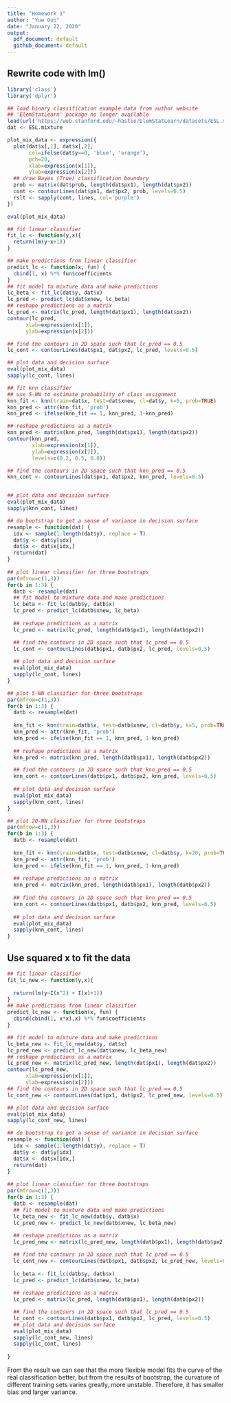 ```yaml
---
title: "Homework 1"
author: "Yue Guo"
date: "January 22, 2020"
output:
  pdf_document: default
  github_document: default
---
```

## Rewrite code with lm()

```r
library('class')
library('dplyr')

## load binary classification example data from author website 
## 'ElemStatLearn' package no longer available
load(url('https://web.stanford.edu/~hastie/ElemStatLearn/datasets/ESL.mixture.rda'))
dat <- ESL.mixture

plot_mix_data <- expression({
  plot(dat$x[,1], dat$x[,2],
       col=ifelse(dat$y==0, 'blue', 'orange'),
       pch=20,
       xlab=expression(x[1]),
       ylab=expression(x[2])) 
  ## draw Bayes (True) classification boundary
  prob <- matrix(dat$prob, length(dat$px1), length(dat$px2))
  cont <- contourLines(dat$px1, dat$px2, prob, levels=0.5)
  rslt <- sapply(cont, lines, col='purple')
})

eval(plot_mix_data)
```

```r
## fit linear classifier
fit_lc <- function(y,x){
  return(lm(y~x+1))
}

## make predictions from linear classifier
predict_lc <- function(x, fun) {
  cbind(1, x) %*% fun$coefficients
}
## fit model to mixture data and make predictions
lc_beta <- fit_lc(dat$y, dat$x)
lc_pred <- predict_lc(dat$xnew, lc_beta)
## reshape predictions as a matrix
lc_pred <- matrix(lc_pred, length(dat$px1), length(dat$px2))
contour(lc_pred,
      xlab=expression(x[1]),
      ylab=expression(x[2]))
```

```r

## find the contours in 2D space such that lc_pred == 0.5
lc_cont <- contourLines(dat$px1, dat$px2, lc_pred, levels=0.5)

## plot data and decision surface
eval(plot_mix_data)
sapply(lc_cont, lines)

```

```r
## fit knn classifier
## use 5-NN to estimate probability of class assignment
knn_fit <- knn(train=dat$x, test=dat$xnew, cl=dat$y, k=5, prob=TRUE)
knn_pred <- attr(knn_fit, 'prob')
knn_pred <- ifelse(knn_fit == 1, knn_pred, 1-knn_pred)

## reshape predictions as a matrix
knn_pred <- matrix(knn_pred, length(dat$px1), length(dat$px2))
contour(knn_pred,
        xlab=expression(x[1]),
        ylab=expression(x[2]),
        levels=c(0.2, 0.5, 0.8))
```

```r

## find the contours in 2D space such that knn_pred == 0.5
knn_cont <- contourLines(dat$px1, dat$px2, knn_pred, levels=0.5)


## plot data and decision surface
eval(plot_mix_data)
sapply(knn_cont, lines)
```

```r

## do bootstrap to get a sense of variance in decision surface
resample <- function(dat) {
  idx <- sample(1:length(dat$y), replace = T)
  dat$y <- dat$y[idx]
  dat$x <- dat$x[idx,]
  return(dat)
}
  
## plot linear classifier for three bootstraps
par(mfrow=c(1,3))
for(b in 1:3) {
  datb <- resample(dat)
  ## fit model to mixture data and make predictions
  lc_beta <- fit_lc(datb$y, datb$x)
  lc_pred <- predict_lc(datb$xnew, lc_beta)
  
  ## reshape predictions as a matrix
  lc_pred <- matrix(lc_pred, length(datb$px1), length(datb$px2))

  ## find the contours in 2D space such that lc_pred == 0.5
  lc_cont <- contourLines(datb$px1, datb$px2, lc_pred, levels=0.5)
  
  ## plot data and decision surface
  eval(plot_mix_data)
  sapply(lc_cont, lines)
}
```

```r
## plot 5-NN classifier for three bootstraps
par(mfrow=c(1,3))
for(b in 1:3) {
  datb <- resample(dat)
  
  knn_fit <- knn(train=datb$x, test=datb$xnew, cl=datb$y, k=5, prob=TRUE)
  knn_pred <- attr(knn_fit, 'prob')
  knn_pred <- ifelse(knn_fit == 1, knn_pred, 1-knn_pred)
  
  ## reshape predictions as a matrix
  knn_pred <- matrix(knn_pred, length(datb$px1), length(datb$px2))

  ## find the contours in 2D space such that knn_pred == 0.5
  knn_cont <- contourLines(datb$px1, datb$px2, knn_pred, levels=0.5)
  
  ## plot data and decision surface
  eval(plot_mix_data)
  sapply(knn_cont, lines)
}
```

```r
## plot 20-NN classifier for three bootstraps
par(mfrow=c(1,3))
for(b in 1:3) {
  datb <- resample(dat)
  
  knn_fit <- knn(train=datb$x, test=datb$xnew, cl=datb$y, k=20, prob=TRUE)
  knn_pred <- attr(knn_fit, 'prob')
  knn_pred <- ifelse(knn_fit == 1, knn_pred, 1-knn_pred)
  
  ## reshape predictions as a matrix
  knn_pred <- matrix(knn_pred, length(datb$px1), length(datb$px2))
  
  ## find the contours in 2D space such that knn_pred == 0.5
  knn_cont <- contourLines(datb$px1, datb$px2, knn_pred, levels=0.5)
  
  ## plot data and decision surface
  eval(plot_mix_data)
  sapply(knn_cont, lines)
}

```

## Use squared x to fit the data

```r
## fit linear classifier
fit_lc_new <- function(y,x){
  
  return(lm(y~I(x^2) + I(x)+1))
}
## make predictions from linear classifier
predict_lc_new <- function(x, fun) {
  cbind(cbind(1, x*x),x) %*% fun$coefficients
}

## fit model to mixture data and make predictions
lc_beta_new <- fit_lc_new(dat$y, dat$x)
lc_pred_new <- predict_lc_new(dat$xnew, lc_beta_new)
## reshape predictions as a matrix
lc_pred_new <- matrix(lc_pred_new, length(dat$px1), length(dat$px2))
contour(lc_pred_new,
      xlab=expression(x[1]),
      ylab=expression(x[2]))
## find the contours in 2D space such that lc_pred == 0.5
lc_cont_new <- contourLines(dat$px1, dat$px2, lc_pred_new, levels=0.5)

## plot data and decision surface
eval(plot_mix_data)
sapply(lc_cont_new, lines)
```

```r
## do bootstrap to get a sense of variance in decision surface
resample <- function(dat) {
  idx <- sample(1:length(dat$y), replace = T)
  dat$y <- dat$y[idx]
  dat$x <- dat$x[idx,]
  return(dat)
}
  
## plot linear classifier for three bootstraps
par(mfrow=c(1,3))
for(b in 1:3) {
  datb <- resample(dat)
  ## fit model to mixture data and make predictions
  lc_beta_new <- fit_lc_new(datb$y, datb$x)
  lc_pred_new <- predict_lc_new(datb$xnew, lc_beta_new)
  
  ## reshape predictions as a matrix
  lc_pred_new <- matrix(lc_pred_new, length(datb$px1), length(datb$px2))

  ## find the contours in 2D space such that lc_pred == 0.5
  lc_cont_new <- contourLines(datb$px1, datb$px2, lc_pred_new, levels=0.5)
  
  lc_beta <- fit_lc(datb$y, datb$x)
  lc_pred <- predict_lc(datb$xnew, lc_beta)
  
  ## reshape predictions as a matrix
  lc_pred <- matrix(lc_pred, length(datb$px1), length(datb$px2))

  ## find the contours in 2D space such that lc_pred == 0.5
  lc_cont <- contourLines(datb$px1, datb$px2, lc_pred, levels=0.5)
  ## plot data and decision surface
  eval(plot_mix_data)
  sapply(lc_cont_new, lines)
  sapply(lc_cont, lines)
  
}


```


From the result we can see that the more flexible model fits the curve of the real classification better, but from the results of bootstrap, the curvature of different training sets varies greatly, more unstable. Therefore, it has smaller bias and larger variance.


